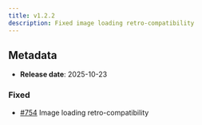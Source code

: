 ```yaml
---
title: v1.2.2
description: Fixed image loading retro-compatibility
---
```


## Metadata

- **Release date**: 2025-10-23

### Fixed

- [#754](https://github.com/InditexTech/weavejs/issues/754) Image loading retro-compatibility
